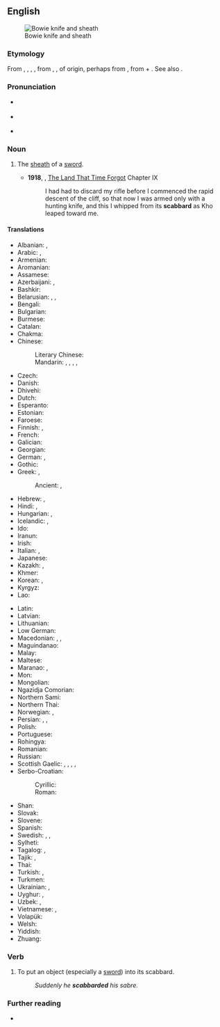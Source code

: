 ==English==
{{wikipedia}}
[[File:Bowie Knife (PSF).jpg|thumb|Bowie knife and sheath]]

===Etymology===
From {{inh|en|enm|scabard}}, {{m|enm|scauberde}}, {{m|enm|scauberk}}, {{m|enm|scauberke}}, from {{der|en|xno|eschaubert}}, {{m|fro|escalberc}}, of {{der|en|gem}} origin, perhaps from {{der|en|frk|*skarberg|t=sheath|lit=blade-protection}}, from {{der|en|gem-pro|*skēriz|t=blade, scissors}} + {{m|gem-pro|*bergaz|t=shelter, protection, refuge}}. See also {{m|en|hauberk}}.

===Pronunciation===
* {{a|RP}} {{IPA|en|/ˈskæb.əd/}}
* {{a|GA}} {{IPA|en|/ˈskæb.ɚd/}}
* {{hyphenation|en|scab|bard}}

===Noun===
{{en-noun}}

# {{senseid|en|sheath}} The [[sheath]] of a [[sword]].
#* '''1918''', {{w|Edgar Rice Burroughs}}, [[w:The Land That Time Forgot (novel)|The Land That Time Forgot]] Chapter IX
#*: I had had to discard my rifle before I commenced the rapid descent of the cliff, so that now I was armed only with a hunting knife, and this I whipped from its '''scabbard''' as Kho leaped toward me.

====Translations====
{{trans-top|the sheath of a sword}}
* Albanian: {{t+|sq|zgjebe|f}}, {{t+|sq|këllëf|m}}
* Arabic: {{t|ar|غِمْد|m}}, {{t|ar|غِلَاف|m}}
* Armenian: {{t+|hy|պատյան}}
* Aromanian: {{t|rup|teacã|f}}
* Assamese: {{t-needed|as}}
* Azerbaijani: {{t|az|qın}}, {{t|az|kılıf}}
* Bashkir: {{t|ba|ҡын}}
* Belarusian: {{t|be|но́жны|f-p}}, {{t|be|по́хва|f}}, {{t|be|по́хвы|f-p}}
* Bengali: {{t-needed|bn}}
* Bulgarian: {{t+|bg|ножница|f}}
* Burmese: {{t+|my|ဓားအိမ်}}
* Catalan: {{t+|ca|beina|f}}
* Chakma: {{t-needed|ccp}}
* Chinese:
*: Literary Chinese: {{t|lzh|韜}}
*: Mandarin: {{t+|cmn|鞘|tr=qiào}}, {{t|cmn|劍鞘}}, {{t|cmn|剑鞘|tr=jiànqiào}}, {{t+|cmn|刀鞘}}, {{t+|cmn|刀鞘|tr=dāoqiào}}
* Czech: {{t+|cs|pochva|f}}
* Danish: {{t+|da|skede}}
* Dhivehi: {{t-needed|dv}}
* Dutch: {{t+|nl|schede|f}}
* Esperanto: {{t+|eo|glavingo}}
* Estonian: {{t|et|mõõgatupp}}
* Faroese: {{t|fo|slíðri|m}}
* Finnish: {{t+|fi|tuppi}}, {{t+|fi|huotra}}
* French: {{t+|fr|fourreau|m}}
* Galician: {{t+|gl|vaíña|f}}
* Georgian: {{t|ka|ქარქაში}}
* German: {{t|de|Schwertscheide|f}}, {{t+|de|Scheide|f}}
* Gothic: {{t|got|𐍆𐍉𐌳𐍂|n}}
* Greek: {{t+|el|θηκάρι|n}}, {{t+|el|θήκη|f}}
*: Ancient: {{t|grc|ἔλυτρον|n}}, {{t|grc|κολεός|m}}
* Hebrew: {{t+|he|נדן|m|tr=nadan}}, {{t+|he|נרתיק|m|tr=nartik}}
* Hindi: {{t+|hi|मियान|m}}, {{t+|hi|म्यान|m}}
* Hungarian: {{t+|hu|hüvely}}, {{t+|hu|tok}}
* Icelandic: {{t|is|skálpur|m}}, {{t+|is|skeiðar|f-p}}
* Ido: {{t+|io|gaino}}
* Iranun: {{t-needed|ill}}
* Irish: {{t|ga|truaill|f}}
* Italian: {{t+|it|fodero|m}}, {{t+|it|guaina|f}}
* Japanese: {{t+|ja|鞘|tr=さや, saya}}
* Kazakh: {{t|kk|қын}}, {{t|kk|қынап}}
* Khmer: {{t|km|ស្រោមដាវ}}
* Korean: {{t+|ko|칼집}}, {{t|ko|대검집}}
* Kyrgyz: {{t|ky|кын}}
* Lao: {{t|lo|ຝັກ}}
{{trans-mid}}
* Latin: {{t|la|vāgīna|f}}
* Latvian: {{t+|lv|maksts}}
* Lithuanian: {{t|lt|makštis|m}}
* Low German: {{t|nds|scheed}}
* Macedonian: {{t|mk|канија|f}}, {{t|mk|корица|f}}, {{t|mk|ножница|f}}
* Maguindanao: {{t-needed|mdh}}
* Malay: {{t-needed|ms}}
* Maltese: {{t|mt|għant|m}}
* Maranao: {{t|mrw|tagob}}, {{t|mrw|tagoban}}
* Mon: {{t-needed|mnw}}
* Mongolian: {{t+|mn|хуй}}
* Ngazidja Comorian: {{t|zdj|wala|c9|c10}}
* Northern Sami: {{t-needed|se}}
* Northern Thai: {{t-needed|nod}}
* Norwegian: {{t|no|slire|m|f}}, {{t|no|skjede|m}}
* Persian: {{t+|fa|غلاف|tr=ğelâf}}, {{t+|fa|قراب}}, {{t+|fa|نیام|tr=niyâm}}
* Polish: {{t+|pl|pochwa|f}}
* Portuguese: {{t+|pt|bainha|f}}
* Rohingya: {{t-needed|rhg}}
* Romanian: {{t+|ro|teacă|f}}
* Russian: {{t+|ru|но́жны|n}}
* Scottish Gaelic: {{t|gd|duille|f}}, {{t|gd|fraighe|f}}, {{t|gd|cochall|m}}, {{t|gd|faighean|m}}, {{t|gd|duille-sgeine|f}}
* Serbo-Croatian:
*: Cyrillic: {{t|sh|ножница|f}}
*: Roman: {{t+|sh|nožnica|f}}
* Shan: {{t-needed|shn}}
* Slovak: {{t+|sk|pošva|f}}
* Slovene: {{t+|sl|nožnica|f}}
* Spanish: {{t+|es|vaina|f}}
* Swedish: {{t+|sv|skida|c}}, {{t+|sv|balja|c}}, {{t+|sv|slida|c}}
* Sylheti: {{t-needed|syl}}
* Tagalog: {{t|tl|kaluban}}, {{t|tl|bayna}}
* Tajik: {{t|tg|ғилоф}}, {{t|tg|наём}}
* Thai: {{t+|th|ฝัก}}
* Turkish: {{t+|tr|kın}}, {{t+|tr|kılıf}}
* Turkmen: {{t|tk|gyn}}
* Ukrainian: {{t|uk|пі́хви|f-p}}, {{t|uk|пі́хва|f}}
* Uyghur: {{t|ug|قىن}}, {{t|ug|غىلاپ}}
* Uzbek: {{t+|uz|qin}}, {{t+|uz|gʻilof}}
* Vietnamese: {{t+|vi|vỏ}}, {{t|vi|bao kiếm}}
* Volapük: {{t+|vo|denavead}}
* Welsh: {{t|cy|gwain|f}}
* Yiddish: {{t|yi|שייד|f}}
* Zhuang: {{t-needed|za}}
{{trans-bottom}}

===Verb===
{{en-verb}}

# To put an object (especially a [[sword]]) into its scabbard.
#: ''Suddenly he '''scabbarded''' his sabre.''

===Further reading===
* {{R:Online Etymology Dictionary}}
